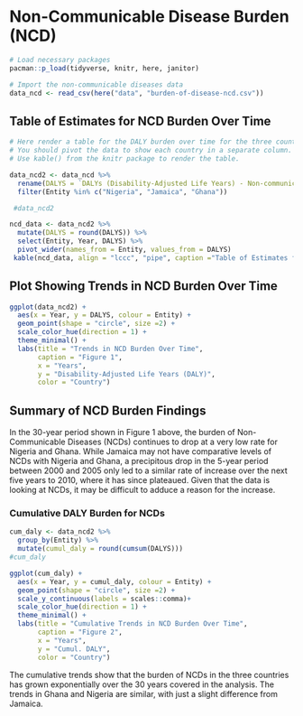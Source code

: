 # Non-Communicable Disease Burden (NCD)

```r
# Load necessary packages
pacman::p_load(tidyverse, knitr, here, janitor)

# Import the non-communicable diseases data
data_ncd <- read_csv(here("data", "burden-of-disease-ncd.csv"))
```

## Table of Estimates for NCD Burden Over Time

```r
# Here render a table for the DALY burden over time for the three countries 
# You should pivot the data to show each country in a separate column.
# Use kable() from the knitr package to render the table.

data_ncd2 <- data_ncd %>%
  rename(DALYS = `DALYs (Disability-Adjusted Life Years) - Non-communicable diseases - Sex: Both - Age: Age-standardized (Rate)`) %>% 
  filter(Entity %in% c("Nigeria", "Jamaica", "Ghana"))

 #data_ncd2
```

```r
ncd_data <- data_ncd2 %>% 
  mutate(DALYS = round(DALYS)) %>% 
  select(Entity, Year, DALYS) %>% 
  pivot_wider(names_from = Entity, values_from = DALYS)
 kable(ncd_data, align = "lccc", "pipe", caption ="Table of Estimates for NCD Burden Over Time" )
```

## Plot Showing Trends in NCD Burden Over Time

```r

ggplot(data_ncd2) +
  aes(x = Year, y = DALYS, colour = Entity) +
  geom_point(shape = "circle", size =2) +
  scale_color_hue(direction = 1) +
  theme_minimal() +
  labs(title = "Trends in NCD Burden Over Time",
       caption = "Figure 1",
       x = "Years",
       y = "Disability-Adjusted Life Years (DALY)",
       color = "Country")
```

## Summary of NCD Burden Findings

In the 30-year period shown in Figure 1 above, the burden of Non-Communicable Diseases (NCDs) continues to drop at a very low rate for Nigeria and Ghana. While Jamaica may not have comparative levels of NCDs with Nigeria and Ghana, a precipitous drop in the 5-year period between 2000 and 2005 only led to a similar rate of increase over the next five years to 2010, where it has since plateaued. Given that the data is looking at NCDs, it may be difficult to adduce a reason for the increase.

### Cumulative DALY Burden for NCDs

```r
cum_daly <- data_ncd2 %>%
  group_by(Entity) %>% 
  mutate(cumul_daly = round(cumsum(DALYS)))
#cum_daly
```

```r
ggplot(cum_daly) +
  aes(x = Year, y = cumul_daly, colour = Entity) +
  geom_point(shape = "circle", size =2) +
  scale_y_continuous(labels = scales::comma)+
  scale_color_hue(direction = 1) +
  theme_minimal() +
  labs(title = "Cumulative Trends in NCD Burden Over Time",
       caption = "Figure 2",
       x = "Years",
       y = "Cumul. DALY",
       color = "Country")
```

The cumulative trends show that the burden of NCDs in the three countries has grown exponentially over the 30 years covered in the analysis. The trends in Ghana and Nigeria are similar, with just a slight difference from Jamaica.
